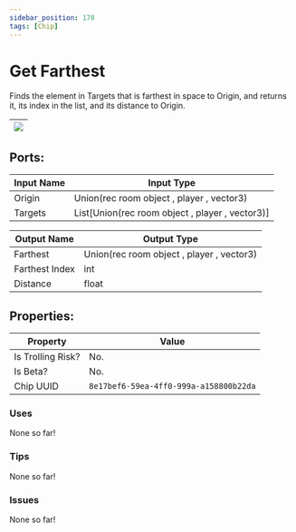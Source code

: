 ```yaml
---
sidebar_position: 170
tags: [Chip]
---
```


# Get Farthest


Finds the element in Targets that is farthest in space to Origin, and returns it, its index in the list, and its distance to Origin.

| ![](https://images-ext-2.discordapp.net/external/MPmIaQzlEPmgGWlgi-WxBBXt0Bjv_zWPkg1y1f_sy3s/https/www.recroomcircuits.com/image/circuit/absolute-value?width=206&height=108) |
|-----|

## Ports:

| Input Name | Input Type |
|-----------|-----------|
| Origin | Union(rec room object , player , vector3) |
| Targets | List[Union(rec room object , player , vector3)] |

| Output Name | Output Type |
|-----------|-----------|
| Farthest | Union(rec room object , player , vector3) |
| Farthest Index | int |
| Distance | float |

## Properties:

| Property  | Value |
|-------------------|-----------|
| Is Trolling Risk? | No. |
| Is Beta? | No. |
| Chip UUID | `8e17bef6-59ea-4ff0-999a-a158800b22da` |

### Uses

None so far!

### Tips

None so far!

### Issues

None so far!
